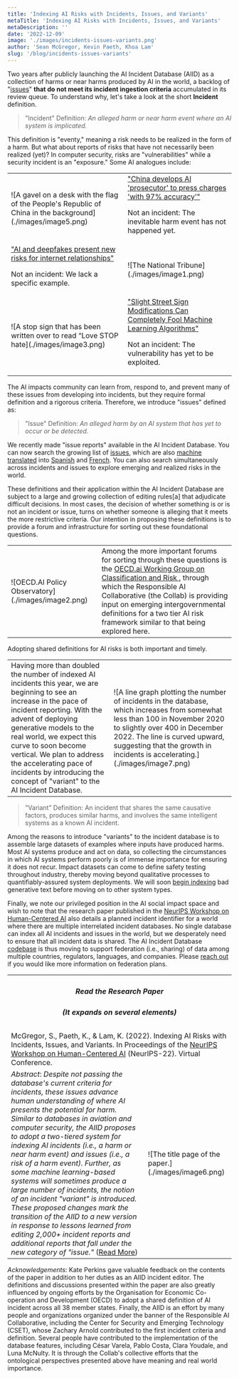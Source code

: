 ```yaml
---
title: 'Indexing AI Risks with Incidents, Issues, and Variants'
metaTitle: 'Indexing AI Risks with Incidents, Issues, and Variants'
metaDescription: ''
date: '2022-12-09'
image: './images/incidents-issues-variants.png'
author: 'Sean McGregor, Kevin Paeth, Khoa Lam'
slug: '/blog/incidents-issues-variants'
---
```


Two years after publicly launching the AI Incident Database (AIID) as a collection of harms or near harms produced by AI in the world, a backlog of "[issues](/apps/discover?display=details&is_incident_report=false&page=1)" **that do not meet its incident ingestion criteria** accumulated in its review queue. To understand why, let's take a look at the short **Incident** definition.

> "Incident" Definition: _An alleged harm or near harm event where an AI system is implicated._

This definition is "eventy," meaning a risk needs to be realized in the form of a harm. But what about reports of risks that have not necessarily been realized (yet)? In computer security, risks are "vulnerabilities" while a security incident is an "exposure." Some AI analogues include:

<table>
  <tbody>
    <tr>
      <td className="w-1/2 align-top">
        ![A gavel on a desk with the flag of the People's Republic of China in the background](./images/image5.png)
      </td>
      <td className="w-1/2 align-top">
        <a href="https://incidentdatabase.ai/reports/2304">
          "China develops AI 'prosecutor' to press charges 'with 97% accuracy'"
        </a>
        <p>Not an incident: The inevitable harm event has not happened yet.</p>
      </td>
    </tr>
    <tr>
      <td className="w-1/2 align-top">
        <a href="https://incidentdatabase.ai/reports/2296">
          "AI and deepfakes present new risks for internet relationships"
        </a>
        <p>Not an incident: We lack a specific example.</p>
      </td>
      <td className="w-1/2 align-top">
        ![The National Tribune](./images/image1.png)
      </td>
    </tr>
    <tr>
      <td className="w-1/2 align-top">
        ![A stop sign that has been written over to read “Love STOP hate](./images/image3.png)
      </td>
      <td className="w-1/2 align-top">
        <a href="https://incidentdatabase.ai/reports/2294">
          "Slight Street Sign Modifications Can Completely Fool Machine Learning Algorithms"
        </a>
        <p>Not an incident: The vulnerability has yet to be exploited.</p>
      </td>
    </tr>
  </tbody>
</table>

The AI impacts community can learn from, respond to, and prevent many of these issues from developing into incidents, but they require formal definition and a rigorous criteria. Therefore, we introduce "issues" defined as:

> "Issue" Definition: _An alleged harm by an AI system that has yet to occur or be detected._

We recently made "issue reports" available in the AI Incident Database. You can now search the growing list of [issues](/apps/discover?display=details%26is_incident_report=false%26page=1), which are also [machine translated](/blog/multilingual-incident-reporting) into [Spanish](/es/apps/discover?display=details%26is_incident_report=false%26page=1) and [French](/fr/apps/discover?display=details%26is_incident_report=false%26page=1). You can also search simultaneously across incidents and issues to explore emerging and realized risks in the world.

These definitions and their application within the AI Incident Database are subject to a large and growing collection of editing rules[a] that adjudicate difficult decisions. In most cases, the decision of whether something is or is not an incident or issue, turns on whether someone is alleging that it meets the more restrictive criteria. Our intention in proposing these definitions is to provide a forum and infrastructure for sorting out these foundational questions.

<table>
  <tbody>
    <tr>
      <td className="w-1/2 align-top">
        <div className="bg-blue-900">
          ![OECD.AI Policy Observatory](./images/image2.png)    
        </div>
      </td>
      <td className="w-1/2 align-top">
        Among the more important forums for sorting through these questions is the
        <a href="https://oecd.ai/en/network-of-experts/working-group/1137">
          OECD.ai Working Group on Classification and Risk
        </a>
        , through which the Responsible AI Collaborative (the Collab) is providing input on emerging
        intergovernmental definitions for a two tier AI risk framework similar to that being explored
        here.
      </td>
    </tr>
  </tbody>
</table>

Adopting shared definitions for AI risks is both important and timely.

<table>
  <tbody>
    <tr>
      <td className="w-1/2 align-top">
        Having more than doubled the number of indexed AI incidents this year, we are beginning to
        see an increase in the pace of incident reporting. With the advent of deploying generative
        models to the real world, we expect this curve to soon become vertical. We plan to address
        the accelerating pace of incidents by introducing the concept of "variant" to the AI
        Incident Database.
      </td>
      <td className="w-1/2 align-top">
        ![A line graph plotting the number of incidents in the database, which increases from somewhat less than 100 in November 2020 to slightly over 400 in December 2022. The line is curved upward, suggesting that the growth in incidents is accelerating.](./images/image7.png)    
      </td>
    </tr>
  </tbody>
</table>

> "Variant" Definition: An incident that shares the same causative factors, produces similar harms, and involves the same intelligent systems as a known AI incident.

Among the reasons to introduce "variants" to the incident database is to assemble large datasets of examples where inputs have produced harms. Most AI systems produce and act on data, so collecting the circumstances in which AI systems perform poorly is of immense importance for ensuring it does not recur. Impact datasets can come to define safety testing throughout industry, thereby moving beyond qualitative processes to quantifiably-assured system deployments. We will soon [begin indexing](https://github.com/responsible-ai-collaborative/aiid/issues/1283) bad generative text before moving on to other system types.

Finally, we note our privileged position in the AI social impact space and wish to note that the research paper published in the [NeurIPS Workshop on Human-Centered AI](https://hcai-at-neurips.github.io/site/) also details a planned incident identifier for a world where there are multiple interrelated incident databases. No single database can index all AI incidents and issues in the world, but we desperately need to ensure that all incident data is shared. The AI Incident Database [codebase](https://github.com/responsible-ai-collaborative/aiid) is thus moving to support federation (i.e., sharing) of data among multiple countries, regulators, languages, and companies. Please [reach out](/contact) if you would like more information on federation plans.

<table>
  <tbody>
    <tr>
      <th colSpan="2" className="w-full text-center">
        <h5>Read the Research Paper</h5>
        <h5>(It expands on several elements)</h5>
      </th>
    </tr>
    <tr>
      <td colSpan="2">
        McGregor, S., Paeth, K., & Lam, K. (2022). Indexing AI Risks with Incidents, Issues, and
        Variants. In Proceedings of the
        <a href="https://hcai-at-neurips.github.io/site/">NeurIPS Workshop on Human-Centered AI</a>
        (NeurIPS-22). Virtual Conference.
      </td>
    </tr>
    <tr>
      <td className="w-1/2 align-top">
        <em>Abstract</em>:
        <em>
          Despite not passing the database's current criteria for incidents, these issues advance
          human understanding of where AI presents the potential for harm. Similar to databases in
          aviation and computer security, the AIID proposes to adopt a two-tiered system for
          indexing AI incidents (i.e., a harm or near harm event) and issues (i.e., a risk of a harm
          event). Further, as some machine learning-based systems will sometimes produce a large
          number of incidents, the notion of an incident "variant" is introduced. These proposed
          changes mark the transition of the AIID to a new version in response to lessons learned
          from editing 2,000+ incident reports and additional reports that fall under the new
          category of "issue."
        </em>
        (<a href="https://arxiv.org/abs/2211.10384">Read More</a>)
      </td>
      <td className="w-1/2 align-top">
        ![The title page of the paper.](./images/image6.png)
      </td>
    </tr>
  </tbody>
</table>

_Acknowledgements_: Kate Perkins gave valuable feedback on the contents of the paper in addition to her duties as an AIID incident editor. The definitions and discussions presented within the paper are also greatly influenced by ongoing efforts by the Organisation for Economic Co-operation and Development (OECD) to adopt a shared definition of AI incident across all 38 member states. Finally, the AIID is an effort by many people and organizations organized under the banner of the Responsible AI Collaborative, including the Center for Security and Emerging Technology (CSET), whose Zachary Arnold contributed to the first incident criteria and definition. Several people have contributed to the implementation of the database features, including César Varela, Pablo Costa, Clara Youdale, and Luna McNulty. It is through the Collab's collective efforts that the ontological perspectives presented above have meaning and real world importance.
